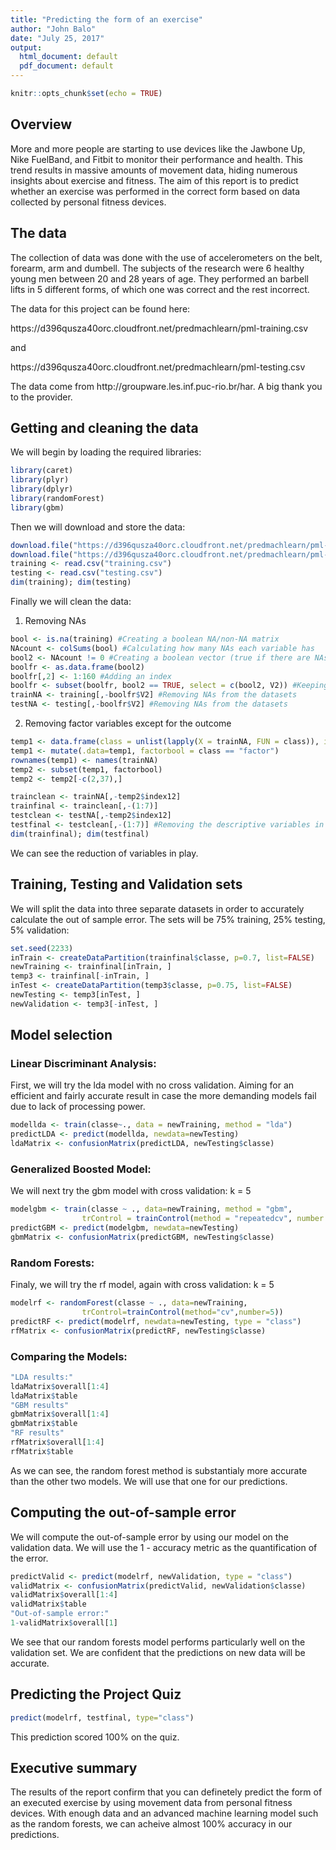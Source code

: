 ---
title: "Predicting the form of an exercise"
author: "John Balo"
date: "July 25, 2017"
output:
  html_document: default
  pdf_document: default
---

```{r setup, include=FALSE}
knitr::opts_chunk$set(echo = TRUE)
```

## Overview

More and more people are starting to use devices like the Jawbone Up, Nike FuelBand, and Fitbit to monitor their performance and health. This trend results in massive amounts of movement data, hiding numerous insights about exercise and fitness. The aim of this report is to predict whether an exercise was performed in the correct form based on data collected by personal fitness devices.

## The data

The collection of data was done with the use of accelerometers on the belt, forearm, arm and dumbell. The subjects of the research were 6 healthy young men between 20 and 28 years of age. They performed an barbell lifts in 5 different forms, of which one was correct and the rest incorrect.

The data for this project can be found here:

https://d396qusza40orc.cloudfront.net/predmachlearn/pml-training.csv

and

https://d396qusza40orc.cloudfront.net/predmachlearn/pml-testing.csv

The data come from http://groupware.les.inf.puc-rio.br/har. A big thank you to the provider.

## Getting and cleaning the data

We will begin by loading the required libraries:

```{r echo = T, results = 'hide', message = F, warning=F}
library(caret)
library(plyr)
library(dplyr)
library(randomForest)
library(gbm)
```

Then we will download and store the data:

```{r echo = T, cache = T, message = F}
download.file("https://d396qusza40orc.cloudfront.net/predmachlearn/pml-training.csv", "training.csv")
download.file("https://d396qusza40orc.cloudfront.net/predmachlearn/pml-testing.csv", "testing.csv")
training <- read.csv("training.csv")
testing <- read.csv("testing.csv")
dim(training); dim(testing)
```

Finally we will clean the data:

1. Removing NAs
```{r, echo = T, message = F}
bool <- is.na(training) #Creating a boolean NA/non-NA matrix
NAcount <- colSums(bool) #Calculating how many NAs each variable has
bool2 <- NAcount != 0 #Creating a boolean vector (true if there are NAs)
boolfr <- as.data.frame(bool2)
boolfr[,2] <- 1:160 #Adding an index
boolfr <- subset(boolfr, bool2 == TRUE, select = c(bool2, V2)) #Keeping only the indexes that correspond to NA variables
trainNA <- training[,-boolfr$V2] #Removing NAs from the datasets
testNA <- testing[,-boolfr$V2] #Removing NAs from the datasets
```

2. Removing factor variables except for the outcome
```{r, echo = T, message = F}
temp1 <- data.frame(class = unlist(lapply(X = trainNA, FUN = class)), index12 = 1:93) #Getting the class of each variable + adding an index
temp1 <- mutate(.data=temp1, factorbool = class == "factor")
rownames(temp1) <- names(trainNA)
temp2 <- subset(temp1, factorbool)
temp2 <- temp2[-c(2,37),]

trainclean <- trainNA[,-temp2$index12]
trainfinal <- trainclean[,-(1:7)]
testclean <- testNA[,-temp2$index12]
testfinal <- testclean[,-(1:7)] #Removing the descriptive variables in the beginning of the dataset
dim(trainfinal); dim(testfinal) 
```
We can see the reduction of variables in play.

## Training, Testing and Validation sets

We will split the data into three separate datasets in order to accurately calculate the out of sample error. The sets will be 75% training, 25% testing, 5% validation:

```{r, echo = T, message = F}
set.seed(2233)
inTrain <- createDataPartition(trainfinal$classe, p=0.7, list=FALSE)
newTraining <- trainfinal[inTrain, ]
temp3 <- trainfinal[-inTrain, ]
inTest <- createDataPartition(temp3$classe, p=0.75, list=FALSE)
newTesting <- temp3[inTest, ]
newValidation <- temp3[-inTest, ]
```

## Model selection

### Linear Discriminant Analysis:
First, we will try the lda model with no cross validation.
Aiming for an efficient and fairly accurate result in case the more demanding models fail due to lack of processing power.
```{r, echo = T, cache = T, results='hide', message = F}
modellda <- train(classe~., data = newTraining, method = "lda")
predictLDA <- predict(modellda, newdata=newTesting)
ldaMatrix <- confusionMatrix(predictLDA, newTesting$classe)

```

### Generalized Boosted Model:
We will next try the gbm model with cross validation: k = 5
```{r, echo = T, cache = T, results='hide', message = F}
modelgbm <- train(classe ~ ., data=newTraining, method = "gbm",
                trControl = trainControl(method = "repeatedcv", number = 5, repeats = 1),verbose = FALSE)
predictGBM <- predict(modelgbm, newdata=newTesting)
gbmMatrix <- confusionMatrix(predictGBM, newTesting$classe)

```

### Random Forests:
Finaly, we will try the rf model, again with cross validation: k = 5
```{r, echo = T, cache = T,results='hide', message = F}
modelrf <- randomForest(classe ~ ., data=newTraining, 
                trControl=trainControl(method="cv",number=5))
predictRF <- predict(modelrf, newdata=newTesting, type = "class")
rfMatrix <- confusionMatrix(predictRF, newTesting$classe)

```

### Comparing the Models:
```{r, echo = F}
"LDA results:"
ldaMatrix$overall[1:4]
ldaMatrix$table
"GBM results"
gbmMatrix$overall[1:4]
gbmMatrix$table
"RF results"
rfMatrix$overall[1:4]
rfMatrix$table
```
As we can see, the random forest method is substantialy more accurate than the other two models. We will use that one for our predictions.

## Computing the out-of-sample error

We will compute the out-of-sample error by using our model on the validation data. We will use the 1 - accuracy metric as the quantification of the error.

```{r, echo = F, message = F}
predictValid <- predict(modelrf, newValidation, type = "class")
validMatrix <- confusionMatrix(predictValid, newValidation$classe)
validMatrix$overall[1:4]
validMatrix$table
"Out-of-sample error:"
1-validMatrix$overall[1]
```
We see that our random forests model performs particularly well on the validation set. We are confident that the predictions on new data will be accurate.

## Predicting the Project Quiz

```{r, echo = T}
predict(modelrf, testfinal, type="class")
```
This prediction scored 100% on the quiz.

## Executive summary

The results of the report confirm that you can definetely predict the form of an executed exercise by using movement data from personal fitness devices. With enough data and an advanced machine learning model such as the random forests, we can acheive almost 100% accuracy in our predictions.
